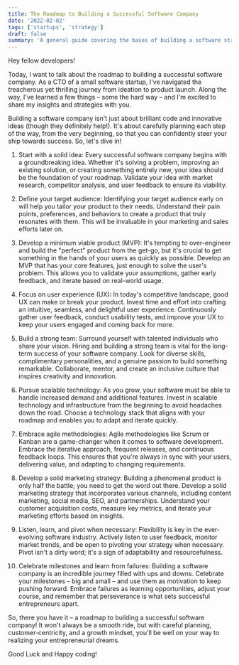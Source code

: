 ```yaml
---
title: The Roadmap to Building a Successful Software Company
date: '2022-02-02'
tags: ['startups', 'strategy']
draft: false
summary: 'A general guide covering the bases of building a software startup'
---
```


Hey fellow developers!

Today, I want to talk about the roadmap to building a successful software company. As a CTO of a small software startup, I've navigated the treacherous yet thrilling journey from ideation to product launch. Along the way, I've learned a few things – some the hard way – and I'm excited to share my insights and strategies with you.

Building a software company isn't just about brilliant code and innovative ideas (though they definitely help!). It's about carefully planning each step of the way, from the very beginning, so that you can confidently steer your ship towards success. So, let's dive in!

1. Start with a solid idea: Every successful software company begins with a groundbreaking idea. Whether it's solving a problem, improving an existing solution, or creating something entirely new, your idea should be the foundation of your roadmap. Validate your idea with market research, competitor analysis, and user feedback to ensure its viability.

2. Define your target audience: Identifying your target audience early on will help you tailor your product to their needs. Understand their pain points, preferences, and behaviors to create a product that truly resonates with them. This will be invaluable in your marketing and sales efforts later on.

3. Develop a minimum viable product (MVP): It's tempting to over-engineer and build the "perfect" product from the get-go, but it's crucial to get something in the hands of your users as quickly as possible. Develop an MVP that has your core features, just enough to solve the user's problem. This allows you to validate your assumptions, gather early feedback, and iterate based on real-world usage.

4. Focus on user experience (UX): In today's competitive landscape, good UX can make or break your product. Invest time and effort into crafting an intuitive, seamless, and delightful user experience. Continuously gather user feedback, conduct usability tests, and improve your UX to keep your users engaged and coming back for more.

5. Build a strong team: Surround yourself with talented individuals who share your vision. Hiring and building a strong team is vital for the long-term success of your software company. Look for diverse skills, complimentary personalities, and a genuine passion to build something remarkable. Collaborate, mentor, and create an inclusive culture that inspires creativity and innovation.

6. Pursue scalable technology: As you grow, your software must be able to handle increased demand and additional features. Invest in scalable technology and infrastructure from the beginning to avoid headaches down the road. Choose a technology stack that aligns with your roadmap and enables you to adapt and iterate quickly.

7. Embrace agile methodologies: Agile methodologies like Scrum or Kanban are a game-changer when it comes to software development. Embrace the iterative approach, frequent releases, and continuous feedback loops. This ensures that you're always in sync with your users, delivering value, and adapting to changing requirements.

8. Develop a solid marketing strategy: Building a phenomenal product is only half the battle; you need to get the word out there. Develop a solid marketing strategy that incorporates various channels, including content marketing, social media, SEO, and partnerships. Understand your customer acquisition costs, measure key metrics, and iterate your marketing efforts based on insights.

9. Listen, learn, and pivot when necessary: Flexibility is key in the ever-evolving software industry. Actively listen to user feedback, monitor market trends, and be open to pivoting your strategy when necessary. Pivot isn't a dirty word; it's a sign of adaptability and resourcefulness.

10. Celebrate milestones and learn from failures: Building a software company is an incredible journey filled with ups and downs. Celebrate your milestones – big and small – and use them as motivation to keep pushing forward. Embrace failures as learning opportunities, adjust your course, and remember that perseverance is what sets successful entrepreneurs apart.

So, there you have it – a roadmap to building a successful software company! It won't always be a smooth ride, but with careful planning, customer-centricity, and a growth mindset, you'll be well on your way to realizing your entrepreneurial dreams.

Good Luck and Happy coding!